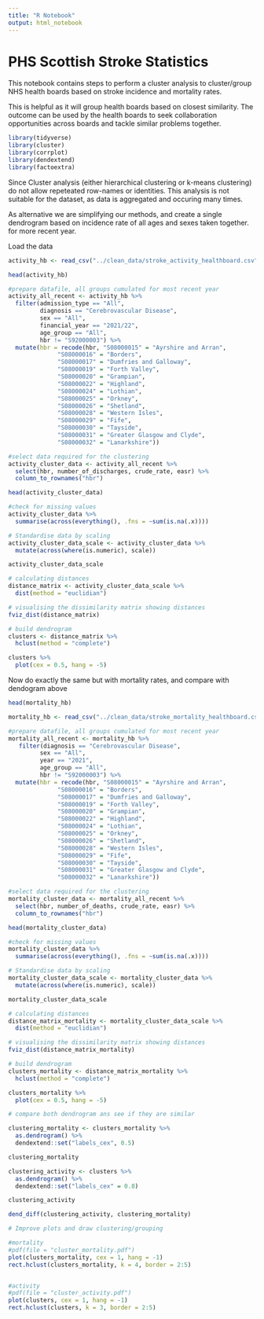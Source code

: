 ```yaml
---
title: "R Notebook"
output: html_notebook
---
```


# PHS Scottish Stroke Statistics

This notebook contains steps to perform a cluster analysis to cluster/group 
NHS health boards based on stroke incidence and mortality rates.

This is helpful as it will group health boards based on closest similarity.
The outcome can be used by the health boards to seek collaboration opportunities
across boards and tackle similar problems together.

```r
library(tidyverse)
library(cluster)
library(corrplot)
library(dendextend)
library(factoextra)
```

Since Cluster analysis (either hierarchical clustering or k-means clustering) do not 
allow repeteated row-names or identities. This analysis is not suitable for the 
dataset, as data is aggregated and occuring many times.

As alternative we are simplifying our methods, and create a single dendrogram based on 
incidence rate of all ages and sexes taken together. for more recent year.

Load the data
```r
activity_hb <- read_csv("../clean_data/stroke_activity_healthboard.csv")

head(activity_hb)

#prepare datafile, all groups cumulated for most recent year
activity_all_recent <- activity_hb %>% 
  filter(admission_type == "All",
         diagnosis == "Cerebrovascular Disease",
         sex == "All",
         financial_year == "2021/22",
         age_group == "All",
         hbr != "S92000003") %>% 
  mutate(hbr = recode(hbr, "S08000015" = "Ayrshire and Arran",
              "S08000016" = "Borders",
              "S08000017" = "Dumfries and Galloway",
              "S08000019" = "Forth Valley",
              "S08000020" = "Grampian",
              "S08000022" = "Highland",
              "S08000024" = "Lothian",
              "S08000025" = "Orkney",
              "S08000026" = "Shetland",
              "S08000028" = "Western Isles",
              "S08000029" = "Fife",
              "S08000030" = "Tayside",
              "S08000031" = "Greater Glasgow and Clyde",
              "S08000032" = "Lanarkshire"))

#select data required for the clustering
activity_cluster_data <- activity_all_recent %>% 
  select(hbr, number_of_discharges, crude_rate, easr) %>% 
  column_to_rownames("hbr")

head(activity_cluster_data)

#check for missing values
activity_cluster_data %>% 
  summarise(across(everything(), .fns = ~sum(is.na(.x))))

# Standardise data by scaling
activity_cluster_data_scale <- activity_cluster_data %>% 
  mutate(across(where(is.numeric), scale))

activity_cluster_data_scale
```

```r
# calculating distances
distance_matrix <- activity_cluster_data_scale %>% 
  dist(method = "euclidian")

# visualising the dissimilarity matrix showing distances
fviz_dist(distance_matrix)
```

```r
# build dendrogram
clusters <- distance_matrix %>% 
  hclust(method = "complete")

clusters %>% 
  plot(cex = 0.5, hang = -5)
```

Now do exactly the same but with mortality rates, and compare with dendogram above

```r
head(mortality_hb)

```




```r
mortality_hb <- read_csv("../clean_data/stroke_mortality_healthboard.csv")

#prepare datafile, all groups cumulated for most recent year
mortality_all_recent <- mortality_hb %>% 
   filter(diagnosis == "Cerebrovascular Disease",
         sex == "All",
         year == "2021",
         age_group == "All",
         hbr != "S92000003") %>% 
  mutate(hbr = recode(hbr, "S08000015" = "Ayrshire and Arran",
              "S08000016" = "Borders",
              "S08000017" = "Dumfries and Galloway",
              "S08000019" = "Forth Valley",
              "S08000020" = "Grampian",
              "S08000022" = "Highland",
              "S08000024" = "Lothian",
              "S08000025" = "Orkney",
              "S08000026" = "Shetland",
              "S08000028" = "Western Isles",
              "S08000029" = "Fife",
              "S08000030" = "Tayside",
              "S08000031" = "Greater Glasgow and Clyde",
              "S08000032" = "Lanarkshire"))

#select data required for the clustering
mortality_cluster_data <- mortality_all_recent %>% 
  select(hbr, number_of_deaths, crude_rate, easr) %>% 
  column_to_rownames("hbr")

head(mortality_cluster_data)

#check for missing values
mortality_cluster_data %>% 
  summarise(across(everything(), .fns = ~sum(is.na(.x))))

# Standardise data by scaling
mortality_cluster_data_scale <- mortality_cluster_data %>% 
  mutate(across(where(is.numeric), scale))

mortality_cluster_data_scale
```

```r
# calculating distances
distance_matrix_mortality <- mortality_cluster_data_scale %>% 
  dist(method = "euclidian")

# visualising the dissimilarity matrix showing distances
fviz_dist(distance_matrix_mortality)
```

```r
# build dendrogram
clusters_mortality <- distance_matrix_mortality %>% 
  hclust(method = "complete")

clusters_mortality %>% 
  plot(cex = 0.5, hang = -5)
```

```r
# compare both dendrogram ans see if they are similar

clustering_mortality <- clusters_mortality %>% 
  as.dendrogram() %>% 
  dendextend::set("labels_cex", 0.5)

clustering_mortality

clustering_activity <- clusters %>% 
  as.dendrogram() %>% 
  dendextend::set("labels_cex" = 0.8)

clustering_activity

dend_diff(clustering_activity, clustering_mortality)
```

```r
# Improve plots and draw clustering/grouping

#mortality
#pdf(file = "cluster_mortality.pdf")
plot(clusters_mortality, cex = 1, hang = -1)
rect.hclust(clusters_mortality, k = 4, border = 2:5)


#activity
#pdf(file = "cluster_activity.pdf")
plot(clusters, cex = 1, hang = -1)
rect.hclust(clusters, k = 3, border = 2:5)

```







